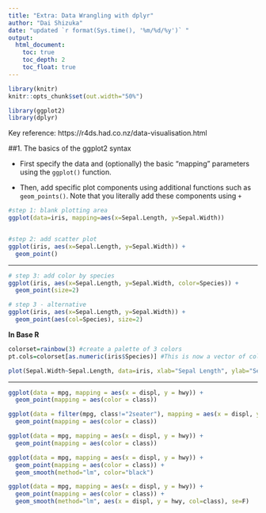 ```yaml
---
title: "Extra: Data Wrangling with dplyr"
author: "Dai Shizuka"
date: "updated `r format(Sys.time(), '%m/%d/%y')` "
output: 
  html_document:
    toc: true
    toc_depth: 2
    toc_float: true
---
```


```r
library(knitr)
knitr::opts_chunk$set(out.width="50%")
```

```r
library(ggplot2)
library(dplyr)
```

Key reference: https://r4ds.had.co.nz/data-visualisation.html

##1. The basics of the ggplot2 syntax

* First specify the data and (optionally) the basic "mapping" parameters using the `ggplot()` function.

* Then, add specific plot components using additional functions such as `geom_points()`. Note that you literally add these components using `+`

```r
#step 1: blank plotting area
ggplot(data=iris, mapping=aes(x=Sepal.Length, y=Sepal.Width))


#step 2: add scatter plot
ggplot(iris, aes(x=Sepal.Length, y=Sepal.Width)) +
  geom_point()

```

***
```r
# step 3: add color by species
ggplot(iris, aes(x=Sepal.Length, y=Sepal.Width, color=Species)) +
  geom_point(size=2)

```

```r
# step 3 - alternative
ggplot(iris, aes(x=Sepal.Length, y=Sepal.Width)) +
  geom_point(aes(col=Species), size=2)

```

**In Base R**
```r
colorset=rainbow(3) #create a palette of 3 colors
pt.cols=colorset[as.numeric(iris$Species)] #This is now a vector of colors for each point

plot(Sepal.Width~Sepal.Length, data=iris, xlab="Sepal Length", ylab="Sepal Width", las=1, pch=19, col=pt.cols)

```

***

```r
ggplot(data = mpg, mapping = aes(x = displ, y = hwy)) +
  geom_point(mapping = aes(color = class))
```

```r
ggplot(data = filter(mpg, class!="2seater"), mapping = aes(x = displ, y = hwy)) +
  geom_point(mapping = aes(color = class))
```

```r
ggplot(data = mpg, mapping = aes(x = displ, y = hwy)) +
  geom_point(mapping = aes(color = class))
```

```r
ggplot(data = mpg, mapping = aes(x = displ, y = hwy)) +
  geom_point(mapping = aes(color = class)) +
  geom_smooth(method="lm", color="black")
```
```r
ggplot(data = mpg, mapping = aes(x = displ, y = hwy)) +
  geom_point(mapping = aes(color = class)) +
  geom_smooth(method="lm", aes(x = displ, y = hwy, col=class), se=F)
```